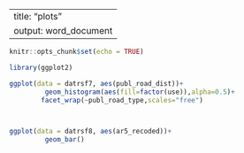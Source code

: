 
---
title: "plots"
output: word_document
---

```r
knitr::opts_chunk$set(echo = TRUE)
```

```r

library(ggplot2)

ggplot(data = datrsf7, aes(publ_road_dist))+
         geom_histogram(aes(fill=factor(use)),alpha=0.5)+
        facet_wrap(~publ_road_type,scales="free")



ggplot(data = datrsf8, aes(ar5_recoded))+
         geom_bar()


```

























